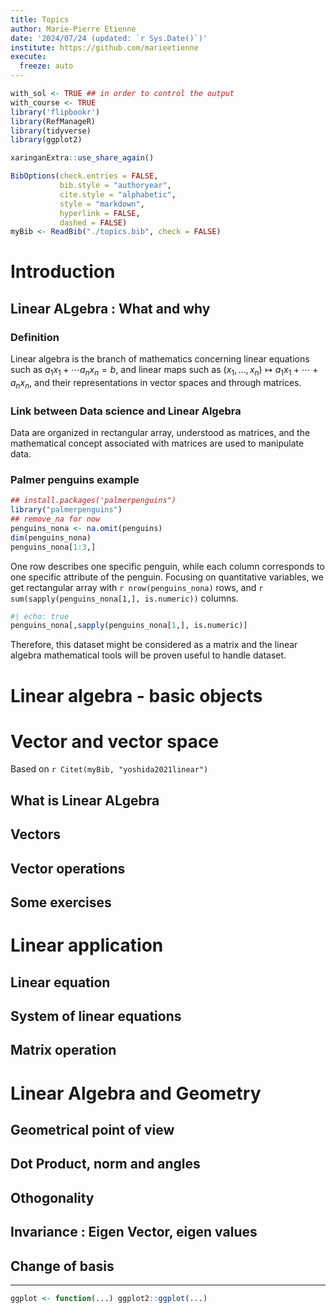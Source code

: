 ```yaml
---
title: Topics
author: Marie-Pierre Etienne
date: '2024/07/24 (updated: `r Sys.Date()`)'
institute: https://github.com/marieetienne
execute: 
  freeze: auto
---
```




```r
with_sol <- TRUE ## in order to control the output
with_course <- TRUE
library('flipbookr')
library(RefManageR)
library(tidyverse)
library(ggplot2)
```

```r
xaringanExtra::use_share_again()
```

```r
BibOptions(check.entries = FALSE,
           bib.style = "authoryear",
           cite.style = "alphabetic",
           style = "markdown",
           hyperlink = FALSE,
           dashed = FALSE)
myBib <- ReadBib("./topics.bib", check = FALSE)
```


# Introduction 

## Linear ALgebra : What and why

::: {.callout-note icon=false}
### Definition

Linear algebra is the branch of mathematics concerning linear equations such as $a_1 x_1 + \cdots  a_n x_n = b,$ 
and linear maps such as $(x_{1},\ldots ,x_{n})\mapsto a_{1}x_{1}+\cdots +a_{n}x_{n},$
and their representations in vector spaces and through matrices.
:::

### Link between Data science and Linear Algebra
Data are organized in rectangular array, understood as matrices, and the mathematical concept associated with matrices are used to manipulate data.


### Palmer penguins example

```r
## install.packages('palmerpenguins")
library("palmerpenguins")
## remove_na for now
penguins_nona <- na.omit(penguins)
dim(penguins_nona)
penguins_nona[1:3,]
```

One row describes one specific penguin, while each column corresponds to one specific attribute of the penguin. Focusing on quantitative variables, we get rectangular array with `r nrow(penguins_nona)` rows, and `r sum(sapply(penguins_nona[1,], is.numeric))` columns.

```r
#| echo: true
penguins_nona[,sapply(penguins_nona[1,], is.numeric)]
```

Therefore, this dataset might be considered as a matrix and the linear algebra mathematical tools will be proven useful to handle dataset.


# Linear algebra - basic objects

# Vector and vector space



Based on `r Citet(myBib, "yoshida2021linear")` 

## What is Linear ALgebra



## Vectors

## Vector operations

## Some exercises

# Linear application

## Linear equation 

## System of linear equations

## Matrix operation

# Linear Algebra and Geometry

## Geometrical point of view

## Dot Product, norm and angles

## Othogonality

## Invariance : Eigen Vector, eigen values

## Change of basis 

---

```r
ggplot <- function(...) ggplot2::ggplot(...) 
```



